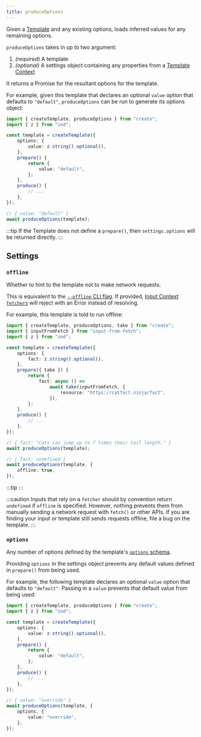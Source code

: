 ```yaml
---
title: produceOptions
---
```


Given a [Template](/build/concepts/templates) and any existing options, loads inferred values for any remaining options.

`produceOptions` takes in up to two argument:

1. _(required)_ A template
2. _(optional)_ A settings object containing any properties from a [Template Context](/build/details/contexts#template-context)

It returns a Promise for the resultant options for the template.

For example, given this template that declares an optional `value` option that defaults to `"default"`, `produceOptions` can be run to generate its options object:

```ts
import { createTemplate, produceOptions } from "create";
import { z } from "zod";

const template = createTemplate({
	options: {
		value: z.string().optional(),
	},
	prepare() {
		return {
			value: "default",
		};
	},
	produce() {
		// ...
	},
});

// { value: "default" }
await produceOptions(template);
```

:::tip
If the Template does not define a `prepare()`, then `settings.options` will be returned directly.
:::

## Settings

### `offline`

Whether to hint to the template not to make network requests.

This is equivalent to the [`--offline` CLI flag](/cli#--offline).
If provided, [Input Context `fetchers`](/build/details/contexts#input-fetchers) will reject with an Error instead of resolving.

For example, this template is told to run offline:

```ts
import { createTemplate, produceOptions, take } from "create";
import { inputFromFetch } from "input-from-fetch";
import { z } from "zod";

const template = createTemplate({
	options: {
		fact: z.string().optional(),
	},
	prepare({ take }) {
		return {
			fact: async () =>
				await take(inputFromFetch, {
					resource: "https://catfact.ninja/fact",
				}),
		};
	},
	produce() {
		// ...
	},
});

// { fact: "Cats can jump up to 7 times their tail length." }
await produceOptions(template);

// { fact: undefined }
await produceOptions(template, {
	offline: true,
});
```

:::tip
:::

:::caution
Inputs that rely on a `fetcher` should by convention return `undefined` if `offline` is specified.
However, nothing prevents them from manually sending a network request with `fetch()` or other APIs.
If you are finding your input or template still sends requests offline, file a bug on the template.
:::

### `options`

Any number of options defined by the template's [`options` schema](/build/apis/create-template#options).

Providing `options` in the settings object prevents any default values defined in `prepare()` from being used.

For example, the following template declares an optional `value` option that defaults to `"default"`.
Passing in a `value` prevents that default value from being used:

```ts
import { createTemplate, produceOptions } from "create";
import { z } from "zod";

const template = createTemplate({
	options: {
		value: z.string().optional(),
	},
	prepare() {
		return {
			value: "default",
		};
	},
	produce() {
		// ...
	},
});

// { value: "override" }
await produceOptions(template, {
	options: {
		value: "override",
	},
});
```
